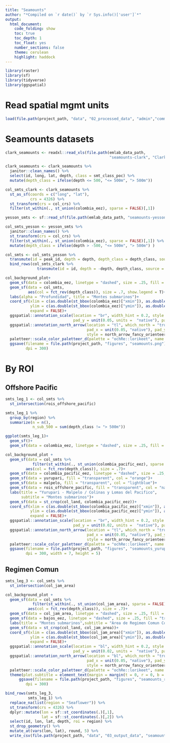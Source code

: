 ```yaml
---
title: "Seamounts"
author: "*Compiled on `r date()` by `r Sys.info()['user']`*"
output: 
  html_document:
    code_folding: show
    toc: true
    toc_depth: 1
    toc_float: yes
    number_sections: false
    theme: cerulean
    highlight: haddock
---
```


```r
library(raster)
library(sf)
library(tidyverse)
library(ggspatial)
```

# Read spatial mgmt units

```r
load(file.path(project_path, "data", "02_processed_data", "admin","common_spatial_inputs.RData"))
```

# Seamounts datasets

```r
clark_seamounts <- readxl::read_xls(file.path(emlab_data_path, 
                                              "seamounts-clark", "Clarketal_2011_OCM_All_seamounts_values.xls"))

clark_seamounts <- clark_seamounts %>% 
  janitor::clean_names() %>% 
  select(id, long, lat, depth, class = smt_class_poc) %>% 
  mutate(depth_class = ifelse(depth <= 500, "<= 500m", "> 500m"))

col_smts_clark <- clark_seamounts %>% 
  st_as_sf(coords = c("long", "lat"),
           crs = 4326) %>% 
  st_transform(crs = col_crs) %>% 
  filter(st_within(., st_union(colombia_eez), sparse = FALSE)[,1])

yesson_smts <- sf::read_sf(file.path(emlab_data_path, "seamounts-yesson-2019", "YessonEtAl2019-Seamounts-V2.shp"))

col_smts_yesson <- yesson_smts %>% 
  janitor::clean_names() %>% 
  st_transform(crs = col_crs) %>% 
  filter(st_within(., st_union(colombia_eez), sparse = FALSE)[,1]) %>% 
  mutate(depth_class = ifelse(depth > -500, "<= 500m", "> 500m") )

col_smts <- col_smts_yesson %>%
  transmute(id = peak_id, depth = depth, depth_class = depth_class, source = "yesson") %>% 
  bind_rows(col_smts_clark %>% 
              transmute(id = id, depth = -depth, depth_class, source = "clark"))

col_background_plot+
  geom_sf(data = colombia_eez, linetype = "dashed", size = .25, fill = "transparent")+
  geom_sf(data = col_smts, 
          aes(col = fct_rev(depth_class)), size = .7, show.legend = T)+
  labs(alpha = "Profundidad", title = "Montes submarinos")+
  coord_sf(xlim = c(as.double(st_bbox(colombia_eez)["xmin"]), as.double(st_bbox(colombia_eez)["xmax"])+.1), 
           ylim = c(as.double(st_bbox(colombia_eez)["ymin"]), as.double(st_bbox(colombia_eez)["ymax"])), 
           expand = FALSE)+
  ggspatial::annotation_scale(location = "br", width_hint = 0.2, style = "ticks", 
                              pad_y = unit(0.05, units =  "native"), pad_x = unit(0.05, units =  "native") )+
  ggspatial::annotation_north_arrow(location = "tl", which_north = "true", height = unit(0.1, "native"), width = unit(0.1, "native"),
                                    pad_x = unit(0.05, "native"), pad_y = unit(0.05, "native"),
                                    style = north_arrow_fancy_orienteering)+
  paletteer::scale_color_paletteer_d(palette = "ochRe::lorikeet", name = "Profundidad")+
  ggsave(filename = file.path(project_path, "figures", "seamounts.png"), 
         dpi = 300)
```

# By ROI

## Offshore Pacific

```r
smts_leg_1 <- col_smts %>% 
  st_intersection(rois_offshore_pacific) 

smts_leg_1 %>% 
  group_by(region) %>% 
  summarize(n = n(),
            n_sub_500 = sum(depth_class != "> 500m"))
```

```r
ggplot(smts_leg_1)+
  geom_sf()+
  geom_sf(data = colombia_eez, linetype = "dashed", size = .25, fill = "transparent")
```

```r
col_background_plot +
  geom_sf(data = col_smts %>% 
            filter(st_within(., st_union(colombia_pacific_eez), sparse = FALSE)[,1]),
         aes(col = fct_rev(depth_class)), size = .7)+
  geom_sf(data = colombia_pacific_eez, linetype = "dashed", size = .25, fill = "transparent")+
  geom_sf(data = yurupari, fill = "transparent", col = "orange")+
  geom_sf(data = malpelo, fill = "transparent", col = "lightblue")+
  geom_sf(data = rois_offshore_pacific, fill = "transparent", col = "navy")+
  labs(title = "Yurupari - Malpelo / Colinas y Lomas del Pacifico",
       subtitle = "Montes submarinos")+
  geom_sf(data = st_crop(col_land, colombia_pacific_eez))+
  coord_sf(xlim = c(as.double(st_bbox(colombia_pacific_eez)["xmin"]), as.double(st_bbox(colombia_pacific_eez)["xmax"])+.1), 
           ylim = c(as.double(st_bbox(colombia_pacific_eez)["ymin"]), as.double(st_bbox(colombia_pacific_eez)["ymax"])), 
           expand = FALSE)+
  ggspatial::annotation_scale(location = "br", width_hint = 0.2, style = "ticks", 
                              pad_y = unit(0.02, units =  "native"), pad_x = unit(0.02, units =  "native") )+
  ggspatial::annotation_north_arrow(location = "tl", which_north = "true", height = unit(0.1, "native"), width = unit(0.1, "native"),
                                    pad_x = unit(0.05, "native"), pad_y = unit(0.05, "native"),
                                    style = north_arrow_fancy_orienteering)+
  paletteer::scale_color_paletteer_d(palette = "ochRe::lorikeet", name = "Profundidad")+
  ggsave(filename = file.path(project_path, "figures", "seamounts_yurupari_malpelo.png"), 
         dpi = 300, width = 7, height = 5)
```
## Regimen Comun

```r
smts_leg_3 <- col_smts %>% 
  st_intersection(col_jam_area) 

col_background_plot +
  geom_sf(data = col_smts %>% 
            filter(st_within(., st_union(col_jam_area), sparse = FALSE)[,1]),
          aes(col = fct_rev(depth_class)), size = .7)+
  geom_sf(data = col_jam_area, linetype = "dashed", size = .25, fill = "transparent")+
  geom_sf(data = bajos_eez, linetype = "dashed", size = .25, fill = "transparent")+
  labs(title = "Montes submarinos",subtitle = "Area de Regimen Comun Colombia - Jamaica")+
  geom_sf(data = st_crop(col_land, col_jam_area))+
  coord_sf(xlim = c(as.double(st_bbox(col_jam_area)["xmin"]), as.double(st_bbox(col_jam_area)["xmax"])+.1), 
           ylim = c(as.double(st_bbox(col_jam_area)["ymin"]), as.double(st_bbox(col_jam_area)["ymax"])), 
           expand = FALSE)+
  ggspatial::annotation_scale(location = "bl", width_hint = 0.2, style = "ticks", 
                              pad_y = unit(0.02, units =  "native"), pad_x = unit(0.02, units =  "native") )+
  ggspatial::annotation_north_arrow(location = "bl", which_north = "true", height = unit(0.1, "native"), width = unit(0.1, "native"),
                                    pad_x = unit(0.05, "native"), pad_y = unit(0.05, "native"),
                                    style = north_arrow_fancy_orienteering)+
  paletteer::scale_color_paletteer_d(palette = "ochRe::lorikeet", name = "Profundidad")+
  theme(plot.subtitle = element_text(margin = margin(t = 0, r = 0, b = .3, l = 0, unit = "pt")))+
      ggsave(filename = file.path(project_path, "figures", "seamounts_regimen_comun.png"), 
         dpi = 300)
```

```r
bind_rows(smts_leg_3, 
          smts_leg_1) %>% 
  replace_na(list(region = "Seaflower")) %>% 
  st_transform(crs = 4326) %>% 
  dplyr::mutate(lon = sf::st_coordinates(.)[,1],
                lat = sf::st_coordinates(.)[,2]) %>% 
  select(id, lon, lat, depth, roi = region) %>% 
  st_drop_geometry() %>% 
  mutate_at(vars(lon, lat), round, 5) %>% 
  write_csv(file.path(project_path, "data", "03_output_data", "seamounts_in_rois.csv"))
```
